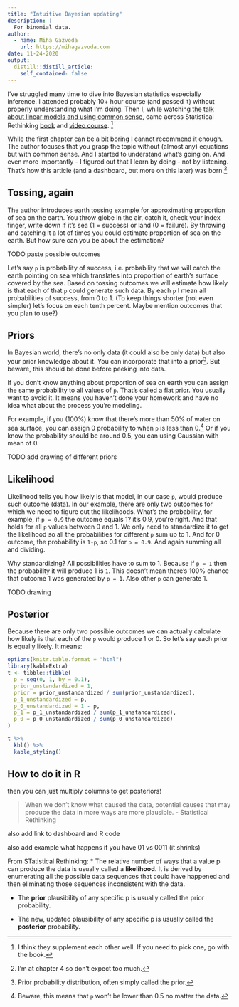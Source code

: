 ```yaml
---
title: "Intuitive Bayesian updating"
description: |
  For binomial data.
author:
  - name: Miha Gazvoda
    url: https://mihagazvoda.com
date: 11-24-2020
output:
  distill::distill_article:
    self_contained: false
---
```


I've struggled many time to dive into Bayesian statistics especially inference. I attended probably 10+ hour course (and passed it) without properly understanding what I'm doing. Then I, while watching [the talk about linear models and using common sense](https://www.youtube.com/watch?v=68ABAU_V8qI), came across Statistical Rethinking [book](https://xcelab.net/rm/statistical-rethinking/) and [video course](https://www.youtube.com/watch?v=4WVelCswXo4). [^1]

[^1]: I think they supplement each other well. If you need to pick one, go with the book. 

While the first chapter can be a bit boring I cannot recommend it enough. The author focuses that you grasp the topic without (almost any) equations but with common sense. And I started to understand what's going on. And even more importantly - I figured out that I learn by doing - not by listening. That's how this article (and a dashboard, but more on this later) was born.[^2]

[^2]: I'm at chapter 4 so don't expect too much.

## Tossing, again

The author introduces earth tossing example for approximating proportion of sea on the earth. You throw globe in the air, catch it, check your index finger, write down if it's sea (1 = success) or land (0 = failure). By throwing and catching it a lot of times you could estimate proportion of sea on the earth. But how sure can you be about the estimation?

TODO paste possible outcomes

Let's say `p` is probability of success, i.e. probability that we will catch the earth pointing on sea which translates into proportion of earth's surface covered by the sea. Based on tossing outcomes we will estimate how likely is that each of that `p` could generate such data. By each `p` I mean all probabilities of success, from 0 to 1. (To keep things shorter (not even simpler) let's focus on each tenth percent. Maybe mention outcomes that you plan to use?)

## Priors

In Bayesian world, there's no only data (it could also be only data) but also your prior knowledge about it. You can incorporate that into a prior^[Prior probability distribution, often simply called the prior.]. But beware, this should be done before peeking into data. 

If you don't know anything about proportion of sea on earth you can assign the same probability to all values of `p`. That's called a flat prior. You usually want to avoid it. It means you haven't done your homework and have no idea what about the process you're modeling. 

For example, if you (100%) know that there's more than 50% of water on sea surface, you can assign 0 probability to when `p` is less than 0.^[Beware, this means that `p` won't be lower than 0.5 no matter the data.] Or if you know the probability should be around 0.5, you can using Gaussian with mean of 0.



TODO add drawing of different priors


## Likelihood
Likelihood tells you how likely is that model, in our case `p`, would produce such outcome (data). In our example, there are only two outcomes for which we need to figure out the likelihoods. What's the probability, for example, if `p = 0.9` the outcome equals 1? it's 0.9, you're right. And that holds for all `p` values between 0 and 1. We only need to standardize it to get the likelihood so all the probabilities for different `p` sum up to 1. And for 0 outcome, the probability is `1-p`, so 0.1 for `p = 0.9`. And again summing all and dividing. 

Why standardizing? All possibilities have to sum to 1. Because if `p = 1` then the probability it will produce 1 is `1`. This doesn't mean there's 100% chance that outcome 1 was generated by `p = 1`. Also other `p` can generate 1. 

TODO drawing

## Posterior









Because there are only two possible outcomes we can actually calculate how likely is that each of the `p` would produce 1 or 0. So let's say each prior is equally likely. It means:

```r
options(knitr.table.format = "html") 
library(kableExtra)
t <- tibble::tibble(
  p = seq(0, 1, by = 0.1),
  prior_unstandardized = 1,
  prior = prior_unstandardized / sum(prior_unstandardized),
  p_1_unstandardized = p,
  p_0_unstandardized = 1 - p,
  p_1 = p_1_unstandardized / sum(p_1_unstandardized),
  p_0 = p_0_unstandardized / sum(p_0_unstandardized)
)

t %>% 
  kbl() %>% 
  kable_styling()
```


## How to do it in R


then you can just multiply columns to get posteriors!

> When we don't know what caused the data, potential causes that may produce the data in more ways are more plausible. - Statistical Rethinking

also add link to dashboard and R code

also add example what happens if you have 01 vs 0011 (it shrinks)

From STatistical Rethinking: 
* The relative number of ways that a value p can produce the data is usually called a **likelihood**. It is derived by enumerating all the possible data sequences that could have happened and then eliminating those sequences inconsistent with the data.

* The **prior** plausibility of any specific p is usually called the prior probability.

* The new, updated plausibility of any specific p is usually called the **posterior**
probability.
